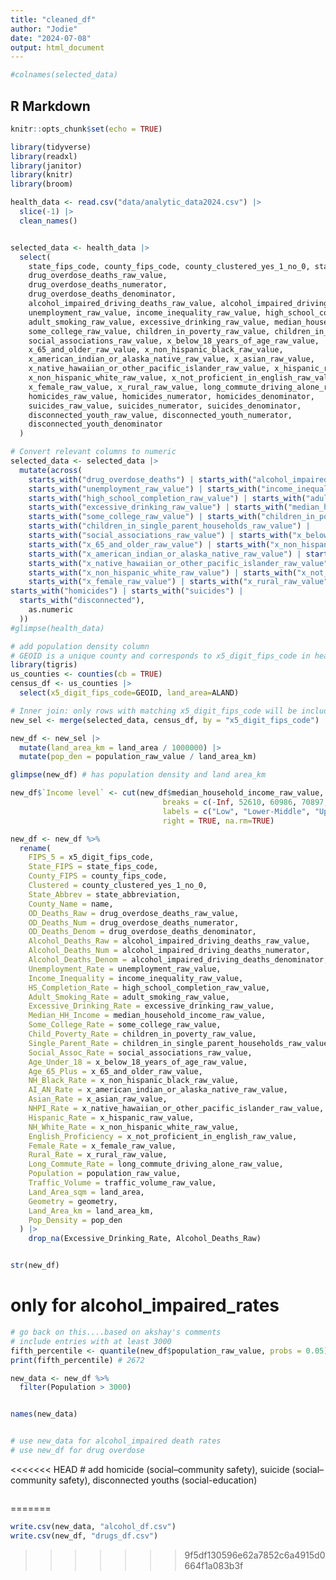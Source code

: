 ```yaml
---
title: "cleaned_df"
author: "Jodie"
date: "2024-07-08"
output: html_document
---
```



```r
#colnames(selected_data)
```

## R Markdown

```r
knitr::opts_chunk$set(echo = TRUE)
```


```r
library(tidyverse)
library(readxl)
library(janitor)
library(knitr)
library(broom)


```


```r
health_data <- read.csv("data/analytic_data2024.csv") |> 
  slice(-1) |>
  clean_names()


selected_data <- health_data |> 
  select(
    state_fips_code, county_fips_code, county_clustered_yes_1_no_0, state_abbreviation, name, x5_digit_fips_code,
    drug_overdose_deaths_raw_value, 
    drug_overdose_deaths_numerator, 
    drug_overdose_deaths_denominator,
    alcohol_impaired_driving_deaths_raw_value, alcohol_impaired_driving_deaths_numerator, alcohol_impaired_driving_deaths_denominator,
    unemployment_raw_value, income_inequality_raw_value, high_school_completion_raw_value, 
    adult_smoking_raw_value, excessive_drinking_raw_value, median_household_income_raw_value,
    some_college_raw_value, children_in_poverty_raw_value, children_in_single_parent_households_raw_value,
    social_associations_raw_value, x_below_18_years_of_age_raw_value, 
    x_65_and_older_raw_value, x_non_hispanic_black_raw_value, 
    x_american_indian_or_alaska_native_raw_value, x_asian_raw_value, 
    x_native_hawaiian_or_other_pacific_islander_raw_value, x_hispanic_raw_value, 
    x_non_hispanic_white_raw_value, x_not_proficient_in_english_raw_value,
    x_female_raw_value, x_rural_raw_value, long_commute_driving_alone_raw_value, population_raw_value, traffic_volume_raw_value, 
    homicides_raw_value, homicides_numerator, homicides_denominator,
    suicides_raw_value, suicides_numerator, suicides_denominator,
    disconnected_youth_raw_value, disconnected_youth_numerator, 
    disconnected_youth_denominator
  )

# Convert relevant columns to numeric
selected_data <- selected_data |> 
  mutate(across(
    starts_with("drug_overdose_deaths") | starts_with("alcohol_impaired_driving_deaths") |
    starts_with("unemployment_raw_value") | starts_with("income_inequality_raw_value") | 
    starts_with("high_school_completion_raw_value") | starts_with("adult_smoking_raw_value") |
    starts_with("excessive_drinking_raw_value") | starts_with("median_household_income_raw_value") |
    starts_with("some_college_raw_value") | starts_with("children_in_poverty_raw_value") | 
    starts_with("children_in_single_parent_households_raw_value") | 
    starts_with("social_associations_raw_value") | starts_with("x_below_18_years_of_age_raw_value") | 
    starts_with("x_65_and_older_raw_value") | starts_with("x_non_hispanic_black_raw_value") | 
    starts_with("x_american_indian_or_alaska_native_raw_value") | starts_with("x_asian_raw_value") | 
    starts_with("x_native_hawaiian_or_other_pacific_islander_raw_value") | starts_with("x_hispanic_raw_value") | 
    starts_with("x_non_hispanic_white_raw_value") | starts_with("x_not_proficient_in_english_raw_value") | 
    starts_with("x_female_raw_value") | starts_with("x_rural_raw_value") | starts_with("population_raw_value") | starts_with("long_commute_driving_alone_raw_value") | starts_with("traffic_volume_raw_value") |
starts_with("homicides") | starts_with("suicides") |
  starts_with("disconnected"),
    as.numeric
  )) 
#glimpse(health_data)

# add population density column
# GEOID is a unique county and corresponds to x5_digit_fips_code in health_data
library(tigris)
us_counties <- counties(cb = TRUE)
census_df <- us_counties |>
  select(x5_digit_fips_code=GEOID, land_area=ALAND)

# Inner join: only rows with matching x5_digit_fips_code will be included
new_sel <- merge(selected_data, census_df, by = "x5_digit_fips_code")

new_df <- new_sel |>
  mutate(land_area_km = land_area / 1000000) |>
  mutate(pop_den = population_raw_value / land_area_km)

glimpse(new_df) # has population density and land area_km
```


```r
new_df$`Income level` <- cut(new_df$median_household_income_raw_value,
                                  breaks = c(-Inf, 52610, 60986, 70897, Inf),
                                  labels = c("Low", "Lower-Middle", "Upper-Middle", "High"),
                                  right = TRUE, na.rm=TRUE)

new_df <- new_df %>%
  rename(
    FIPS_5 = x5_digit_fips_code,
    State_FIPS = state_fips_code,
    County_FIPS = county_fips_code,
    Clustered = county_clustered_yes_1_no_0,
    State_Abbrev = state_abbreviation,
    County_Name = name,
    OD_Deaths_Raw = drug_overdose_deaths_raw_value,
    OD_Deaths_Num = drug_overdose_deaths_numerator,
    OD_Deaths_Denom = drug_overdose_deaths_denominator,
    Alcohol_Deaths_Raw = alcohol_impaired_driving_deaths_raw_value,
    Alcohol_Deaths_Num = alcohol_impaired_driving_deaths_numerator,
    Alcohol_Deaths_Denom = alcohol_impaired_driving_deaths_denominator,
    Unemployment_Rate = unemployment_raw_value,
    Income_Inequality = income_inequality_raw_value,
    HS_Completion_Rate = high_school_completion_raw_value,
    Adult_Smoking_Rate = adult_smoking_raw_value,
    Excessive_Drinking_Rate = excessive_drinking_raw_value,
    Median_HH_Income = median_household_income_raw_value,
    Some_College_Rate = some_college_raw_value,
    Child_Poverty_Rate = children_in_poverty_raw_value,
    Single_Parent_Rate = children_in_single_parent_households_raw_value,
    Social_Assoc_Rate = social_associations_raw_value,
    Age_Under_18 = x_below_18_years_of_age_raw_value,
    Age_65_Plus = x_65_and_older_raw_value,
    NH_Black_Rate = x_non_hispanic_black_raw_value,
    AI_AN_Rate = x_american_indian_or_alaska_native_raw_value,
    Asian_Rate = x_asian_raw_value,
    NHPI_Rate = x_native_hawaiian_or_other_pacific_islander_raw_value,
    Hispanic_Rate = x_hispanic_raw_value,
    NH_White_Rate = x_non_hispanic_white_raw_value,
    English_Proficiency = x_not_proficient_in_english_raw_value,
    Female_Rate = x_female_raw_value,
    Rural_Rate = x_rural_raw_value,
    Long_Commute_Rate = long_commute_driving_alone_raw_value,
    Population = population_raw_value,
    Traffic_Volume = traffic_volume_raw_value,
    Land_Area_sqm = land_area,
    Geometry = geometry,
    Land_Area_km = land_area_km,
    Pop_Density = pop_den
  ) |> 
    drop_na(Excessive_Drinking_Rate, Alcohol_Deaths_Raw)


str(new_df)
```

# only for alcohol_impaired_rates
```r
# go back on this....based on akshay's comments 
# include entries with at least 3000
fifth_percentile <- quantile(new_df$population_raw_value, probs = 0.05)
print(fifth_percentile) # 2672

new_data <- new_df %>%
  filter(Population > 3000)


names(new_data)


# use new_data for alcohol_impaired death rates
# use new_df for drug overdose 
```

<<<<<<< HEAD
# add homicide (social--community safety), suicide (social--community safety), disconnected youths (social-education)
```r
```
=======
```r
write.csv(new_data, "alcohol_df.csv")
write.csv(new_df, "drugs_df.csv")
```

>>>>>>> 9f5df130596e62a7852c6a4915d0664f1a083b3f
